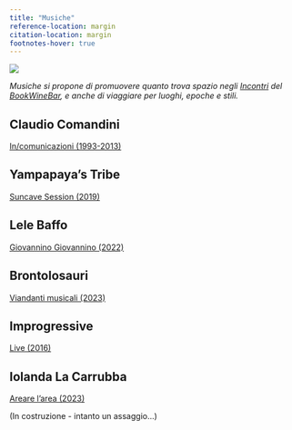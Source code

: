 ```yaml
---
title: "Musiche"
reference-location: margin
citation-location: margin
footnotes-hover: true
---
```


![](images/immagini_bookwinebar/_fotolocale/Musici.JPG)

*Musiche si propone di promuovere quanto trova spazio negli [Incontri](https://grandtour.shop/incontri.html) del [BookWineBar](https://grandtour.shop/bookwinebar.html), e anche di viaggiare per luoghi, epoche e stili.*

## Claudio Comandini

[In/comunicazioni (1993-2013)](https://soundcloud.com/claudio_comandini?utm_source=clipboard&utm_medium=text&utm_campaign=social_sharing)

## Yampapaya's Tribe

[Suncave Session (2019)](https://www.youtube.com/watch?v=Vb628fmrEQM)

## Lele Baffo

[Giovannino Giovannino (2022)](https://www.youtube.com/watch?v=v_V1Iwwk8tg)

## Brontolosauri

[Viandanti musicali (2023)](https://www.youtube.com/watch?v=-IcvOQ-lS5A)

## Improgressive 

[Live (2016)](https://www.youtube.com/watch?v=zwdDUPT1D9U)

## Iolanda La Carrubba

[Areare l'area (2023)](https://youtu.be/XizPYvwnEZk?si=e1q2cQ9fD0zNW0au)

(In costruzione - intanto un assaggio...)
